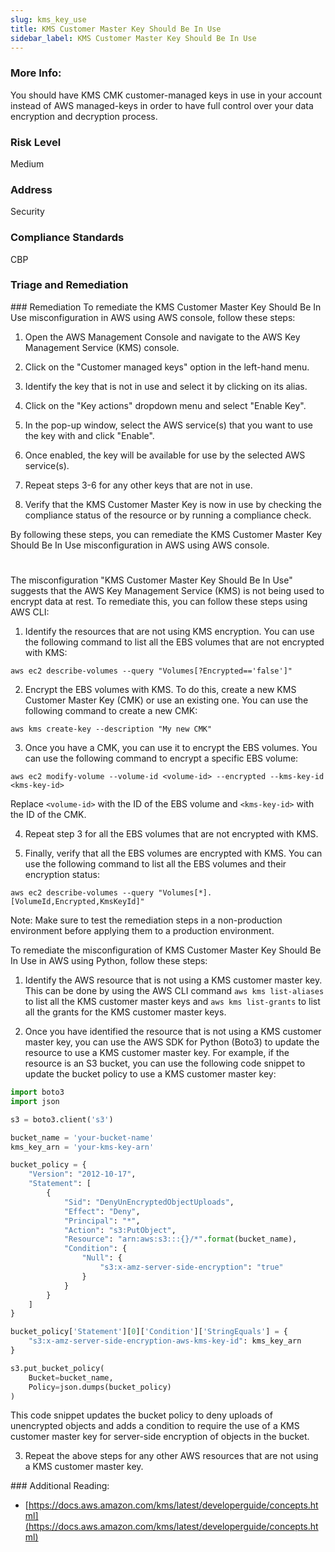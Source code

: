```yaml
---
slug: kms_key_use
title: KMS Customer Master Key Should Be In Use
sidebar_label: KMS Customer Master Key Should Be In Use
---
```


### More Info:

You should have KMS CMK customer-managed keys in use in your account instead of AWS managed-keys in order to have full control over your data encryption and decryption process.

### Risk Level

Medium

### Address

Security

### Compliance Standards

CBP


### Triage and Remediation
<Tabs>
<Tab title='Remediation'>
### Remediation

<AccordionGroup>
<Accordion title='Using Console' defaultOpen='true'>
To remediate the KMS Customer Master Key Should Be In Use misconfiguration in AWS using AWS console, follow these steps:

1. Open the AWS Management Console and navigate to the AWS Key Management Service (KMS) console.

2. Click on the "Customer managed keys" option in the left-hand menu.

3. Identify the key that is not in use and select it by clicking on its alias.

4. Click on the "Key actions" dropdown menu and select "Enable Key".

5. In the pop-up window, select the AWS service(s) that you want to use the key with and click "Enable".

6. Once enabled, the key will be available for use by the selected AWS service(s).

7. Repeat steps 3-6 for any other keys that are not in use.

8. Verify that the KMS Customer Master Key is now in use by checking the compliance status of the resource or by running a compliance check.

By following these steps, you can remediate the KMS Customer Master Key Should Be In Use misconfiguration in AWS using AWS console.

#
</Accordion>

<Accordion title='Using CLI'>
The misconfiguration "KMS Customer Master Key Should Be In Use" suggests that the AWS Key Management Service (KMS) is not being used to encrypt data at rest. To remediate this, you can follow these steps using AWS CLI:

1. Identify the resources that are not using KMS encryption. You can use the following command to list all the EBS volumes that are not encrypted with KMS:
```
aws ec2 describe-volumes --query "Volumes[?Encrypted=='false']"
```

2. Encrypt the EBS volumes with KMS. To do this, create a new KMS Customer Master Key (CMK) or use an existing one. You can use the following command to create a new CMK:
```
aws kms create-key --description "My new CMK"
```

3. Once you have a CMK, you can use it to encrypt the EBS volumes. You can use the following command to encrypt a specific EBS volume:
```
aws ec2 modify-volume --volume-id <volume-id> --encrypted --kms-key-id <kms-key-id>
```
Replace `<volume-id>` with the ID of the EBS volume and `<kms-key-id>` with the ID of the CMK.

4. Repeat step 3 for all the EBS volumes that are not encrypted with KMS.

5. Finally, verify that all the EBS volumes are encrypted with KMS. You can use the following command to list all the EBS volumes and their encryption status:
```
aws ec2 describe-volumes --query "Volumes[*].[VolumeId,Encrypted,KmsKeyId]"
``` 

Note: Make sure to test the remediation steps in a non-production environment before applying them to a production environment.
</Accordion>

<Accordion title='Using Python'>
To remediate the misconfiguration of KMS Customer Master Key Should Be In Use in AWS using Python, follow these steps:

1. Identify the AWS resource that is not using a KMS customer master key. This can be done by using the AWS CLI command `aws kms list-aliases` to list all the KMS customer master keys and `aws kms list-grants` to list all the grants for the KMS customer master keys.

2. Once you have identified the resource that is not using a KMS customer master key, you can use the AWS SDK for Python (Boto3) to update the resource to use a KMS customer master key. For example, if the resource is an S3 bucket, you can use the following code snippet to update the bucket policy to use a KMS customer master key:

```python
import boto3
import json

s3 = boto3.client('s3')

bucket_name = 'your-bucket-name'
kms_key_arn = 'your-kms-key-arn'

bucket_policy = {
    "Version": "2012-10-17",
    "Statement": [
        {
            "Sid": "DenyUnEncryptedObjectUploads",
            "Effect": "Deny",
            "Principal": "*",
            "Action": "s3:PutObject",
            "Resource": "arn:aws:s3:::{}/*".format(bucket_name),
            "Condition": {
                "Null": {
                    "s3:x-amz-server-side-encryption": "true"
                }
            }
        }
    ]
}

bucket_policy['Statement'][0]['Condition']['StringEquals'] = {
    "s3:x-amz-server-side-encryption-aws-kms-key-id": kms_key_arn
}

s3.put_bucket_policy(
    Bucket=bucket_name,
    Policy=json.dumps(bucket_policy)
)
```

This code snippet updates the bucket policy to deny uploads of unencrypted objects and adds a condition to require the use of a KMS customer master key for server-side encryption of objects in the bucket.

3. Repeat the above steps for any other AWS resources that are not using a KMS customer master key.
</Accordion>

</AccordionGroup>
</Tab>
</Tabs>
### Additional Reading:

- [https://docs.aws.amazon.com/kms/latest/developerguide/concepts.html](https://docs.aws.amazon.com/kms/latest/developerguide/concepts.html) 

